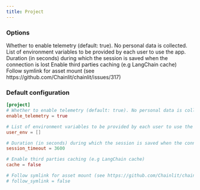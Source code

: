 ```yaml
---
title: Project
---
```


### Options

<ParamField path="enable_telemetry" type="bool" default={true}>
  Whether to enable telemetry (default: true). No personal data is collected.
</ParamField>

<ParamField path="user_env" type="List[str]" default={[]}>
  List of environment variables to be provided by each user to use the app.
</ParamField>

<ParamField path="session_timeout" type="int" default={3600}>
  Duration (in seconds) during which the session is saved when the connection is
  lost
</ParamField>

<ParamField path="cache" type="bool" default={false}>
  Enable third parties caching (e.g LangChain cache)
</ParamField>

<ParamField path="follow_symlink" type="bool" default={false}>
  Follow symlink for asset mount (see
  https://github.com/Chainlit/chainlit/issues/317)
</ParamField>

### Default configuration

```toml
[project]
# Whether to enable telemetry (default: true). No personal data is collected.
enable_telemetry = true

# List of environment variables to be provided by each user to use the app.
user_env = []

# Duration (in seconds) during which the session is saved when the connection is lost
session_timeout = 3600

# Enable third parties caching (e.g LangChain cache)
cache = false

# Follow symlink for asset mount (see https://github.com/Chainlit/chainlit/issues/317)
# follow_symlink = false
```
